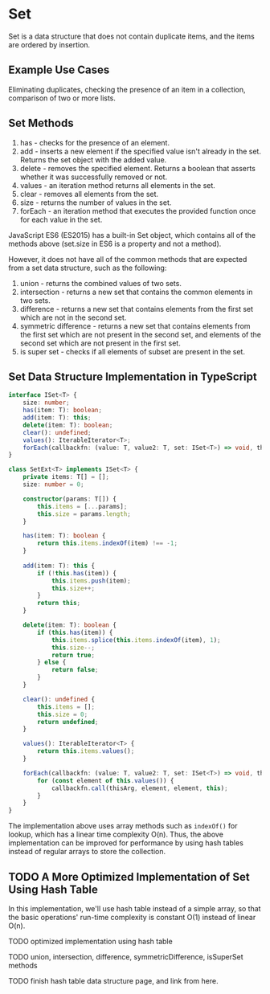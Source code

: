 # Set

Set is a data structure that does not contain duplicate items, and the items are ordered by insertion.

## Example Use Cases

Eliminating duplicates, checking the presence of an item in a collection, comparison of two or more lists.

## Set Methods

1. has - checks for the presence of an element.
2. add - inserts a new element if the specified value isn't already in the set. Returns the set object with the added value.
3. delete - removes the specified element. Returns a boolean that asserts whether it was successfully removed or not.
4. values - an iteration method returns all elements in the set.
5. clear - removes all elements from the set.
6. size - returns the number of values in the set.
7. forEach - an iteration method that executes the provided function once for each value in the set.

JavaScript ES6 (ES2015) has a built-in Set object, which contains all of the methods above (set.size in ES6 is a property and not a method).

However, it does not have all of the common methods that are expected from a set data structure, such as the following:

1. union - returns the combined values of two sets.
2. intersection - returns a new set that contains the common elements in two sets.
3. difference - returns a new set that contains elements from the first set which are not in the second set.
4. symmetric difference - returns a new set that contains elements from the first set which are not present in the second set, and elements of the second set which are not present in the first set.
5. is super set - checks if all elements of subset are present in the set.

## Set Data Structure Implementation in TypeScript

```typescript
interface ISet<T> {
    size: number;
    has(item: T): boolean;
    add(item: T): this;
    delete(item: T): boolean;
    clear(): undefined;
    values(): IterableIterator<T>;
    forEach(callbackfn: (value: T, value2: T, set: ISet<T>) => void, thisArg?: any): void;
}

class SetExt<T> implements ISet<T> {
    private items: T[] = [];
    size: number = 0;

    constructor(params: T[]) {
        this.items = [...params];
        this.size = params.length;
    }

    has(item: T): boolean {
        return this.items.indexOf(item) !== -1;
    }
    
    add(item: T): this {
        if (!this.has(item)) {
            this.items.push(item);
            this.size++;
        }
        return this;
    }

    delete(item: T): boolean {
        if (this.has(item)) {
            this.items.splice(this.items.indexOf(item), 1);
            this.size--;
            return true;
        } else {
            return false;
        }
    }

    clear(): undefined {
        this.items = [];
        this.size = 0;
        return undefined;
    }

    values(): IterableIterator<T> {
        return this.items.values();
    }

    forEach(callbackfn: (value: T, value2: T, set: ISet<T>) => void, thisArg?: any): void {
        for (const element of this.values()) {
            callbackfn.call(thisArg, element, element, this);
        }
    }
}
```

The implementation above uses array methods such as `indexOf()` for lookup, which has a linear time complexity O(n). Thus, the above implementation can be improved for performance by using hash tables instead of regular arrays to store the collection. 

## TODO A More Optimized Implementation of Set Using Hash Table

In this implementation, we'll use hash table instead of a simple array, so that the basic operations' run-time complexity is constant O(1) instead of linear O(n). 

TODO optimized implementation using hash table

TODO union, intersection, difference, symmetricDifference, isSuperSet methods

TODO finish hash table data structure page, and link from here.